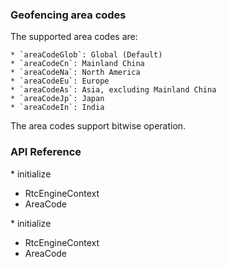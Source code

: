 <PlatformWrapper platform="flutter">

### Geofencing area codes

The supported area codes are:

    * `areaCodeGlob`: Global (Default)
    * `areaCodeCn`: Mainland China
    * `areaCodeNa`: North America
    * `areaCodeEu`: Europe
    * `areaCodeAs`: Asia, excluding Mainland China
    * `areaCodeJp`: Japan
    * `areaCodeIn`: India

The area codes support bitwise operation.

### API Reference

<ProductWrapper notAllowed="voice-calling">
* <Link to = "{{global.API_REF_FLUTTER_ROOT}}/class_irtcengine.html#api_irtcengine_initialize">initialize</Link>

* <Link to = "{{global.API_REF_FLUTTER_ROOT}}/rtc_api_data_type.html#class_rtcengineconfig">RtcEngineContext</Link>

* <Link to = "{{global.API_REF_FLUTTER_ROOT}}/rtc_api_data_type.html#enum_areacode">AreaCode</Link>
</ProductWrapper>

<ProductWrapper product="voice-calling">
* <Link to = "{{global.API_REF_FLUTTER_ROOT_VOICE_SDK}}/class_irtcengine.html#api_irtcengine_initialize">initialize</Link>

* <Link to = "{{global.API_REF_FLUTTER_ROOT_VOICE_SDK}}/rtc_api_data_type.html#class_rtcengineconfig">RtcEngineContext</Link>

* <Link to = "{{global.API_REF_FLUTTER_ROOT_VOICE_SDK}}/rtc_api_data_type.html#enum_areacode">AreaCode</Link>
</ProductWrapper>

</PlatformWrapper>
